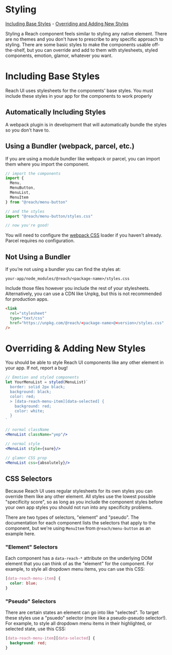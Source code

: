 # Styling

[Including Base Styles](#including-base-styles) - 
[Overriding and Adding New Styles](#overriding--adding-new-styles)

Styling a Reach component feels similar to styling any native element. There are no themes and you don't have to prescribe to any specific approach to styling. There are some basic styles to make the components usable off-the-shelf, but you can override and add to them with stylesheets, styled components, emotion, glamor, whatever you want.  

# Including Base Styles

Reach UI uses stylesheets for the components' base styles. You must include these styles in your app for the components to work properly

## Automatically Including Styles

A webpack plugin is in development that will automatically bundle the styles so you don't have to.

## Using a Bundler (webpack, parcel, etc.)

If you are using a module bundler like webpack or parcel, you can import them where you import the component.

```jsx
// import the components
import {
  Menu,
  MenuButton,
  MenuList,
  MenuItem
} from "@reach/menu-button"

// and the styles
import "@reach/menu-button/styles.css"

// now you're good!
```

You will need to configure the [webpack CSS](https://webpack.js.org/loaders/css-loader) loader if you haven't already. Parcel requires no configuration.

## Not Using a Bundler

If you’re not using a bundler you can find the styles at:

`your-app/node_modules/@reach/<package-name>/styles.css`

Include those files however you include the rest of your stylesheets.  Alternatively, you can use a CDN like Unpkg, but this is not recommended for production apps.

```html
<link
  rel="stylesheet"
  type="text/css"
  href="https://unpkg.com/@reach/<package-name>@<version>/styles.css"
/>
```

# Overriding &amp; Adding New Styles

You should be able to style Reach UI components like any other element in your app. If not, report a bug!

```jsx
// Emotion and styled components
let YourMenuList = styled(MenuList)`
  border: solid 2px black;
  background: black;
  color: red;
  > [data-reach-menu-item][data-selected] {
    background: red;
    color: white;
  }
`

// normal className
<MenuList className="yep"/>

// normal style
<MenuList style={sure}/>

// glamor CSS prop
<MenuList css={absolutely}/>
```

## CSS Selectors

Because Reach UI uses regular stylesheets for its own styles you can override them like any other element. All styles use the lowest possible "specificity score", so as long as you include the component styles before your own app styles you should not run into any specificity problems.

There are two types of selectors, "element" and "pseudo". The documentation for each component lists the selectors that apply to the component, but we're using `MenuItem` from `@reach/menu-button` as an example here.

### "Element" Selectors

Each component has a `data-reach-*` attribute on the underlying DOM element that you can think of as the "element" for the component. For example, to style all dropdown menu items, you can use this CSS:

```css
[data-reach-menu-item] {
  color: blue;
}
```

### "Pseudo" Selectors

There are certain states an element can go into like "selected". To target these styles use a "psuedo" selector (more like a pseudo-pseudo selector!). For example, to style all dropdown menu items in their highlighted, or selected state, use this CSS:

```css
[data-reach-menu-item][data-selected] {
  background: red;
}
```



